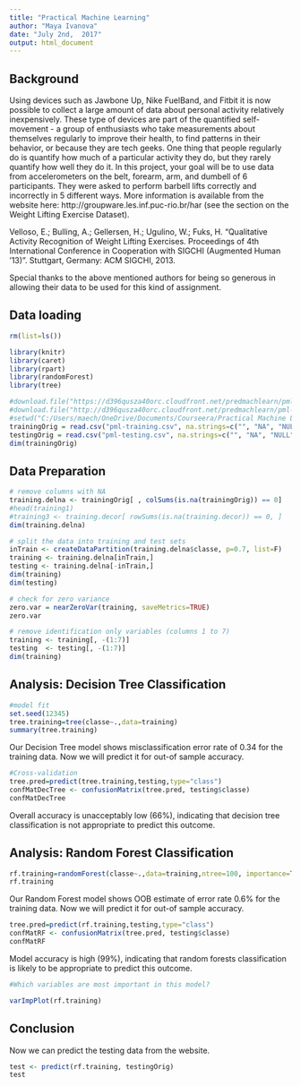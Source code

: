---
title: "Practical Machine Learning"
author: "Maya Ivanova"
date: "July 2nd,  2017"
output: html_document
---

## Background

Using devices such as Jawbone Up, Nike FuelBand, and Fitbit it is now possible to collect a large amount of data about personal activity relatively inexpensively. These type of devices are part of the quantified self-movement - a group of enthusiasts who take measurements about themselves regularly to improve their health, to find patterns in their behavior, or because they are tech geeks. One thing that people regularly do is quantify how much of a particular activity they do, but they rarely quantify how well they do it. In this project, your goal will be to use data from accelerometers on the belt, forearm, arm, and dumbell of 6 participants. They were asked to perform barbell lifts correctly and incorrectly in 5 different ways. More information is available from the website here: http://groupware.les.inf.puc-rio.br/har (see the section on the Weight Lifting Exercise Dataset).

Velloso, E.; Bulling, A.; Gellersen, H.; Ugulino, W.; Fuks, H. "Qualitative Activity Recognition of Weight Lifting Exercises. Proceedings of 4th International Conference in Cooperation with SIGCHI (Augmented Human '13)". Stuttgart, Germany: ACM SIGCHI, 2013.

Special thanks to the above mentioned authors for being so generous in allowing their data to be used for this kind of assignment.

## Data loading 

```{r, message=FALSE, warning=FALSE}
rm(list=ls()) 

library(knitr)
library(caret)
library(rpart)
library(randomForest)
library(tree)
```

```{r}
#download.file("https://d396qusza40orc.cloudfront.net/predmachlearn/pml-training.csv", destfile = "./pml-training.csv")
#download.file("http://d396qusza40orc.cloudfront.net/predmachlearn/pml-testing.csv", destfile = "./pml-testing.csv")
#setwd("C:/Users/maech/OneDrive/Documents/Courseera/Practical Machine Learning/Week 4/Assignment")
trainingOrig = read.csv("pml-training.csv", na.strings=c("", "NA", "NULL"))
testingOrig = read.csv("pml-testing.csv", na.strings=c("", "NA", "NULL"))
dim(trainingOrig)
```
## Data Preparation

```{r, echo=TRUE}
# remove columns with NA
training.delna <- trainingOrig[ , colSums(is.na(trainingOrig)) == 0]
#head(training1)
#training3 <- training.decor[ rowSums(is.na(training.decor)) == 0, ]
dim(training.delna)
```

```{r}
# split the data into training and test sets
inTrain <- createDataPartition(training.delna$classe, p=0.7, list=F)
training <- training.delna[inTrain,]
testing <- training.delna[-inTrain,]
dim(training)
dim(testing)
```

```{r}
# check for zero variance
zero.var = nearZeroVar(training, saveMetrics=TRUE)
zero.var
```

```{r}
# remove identification only variables (columns 1 to 7) 
training <- training[, -(1:7)]
testing  <- testing[, -(1:7)]
dim(training)
```

## Analysis: Decision Tree Classification

```{r}
#model fit
set.seed(12345)
tree.training=tree(classe~.,data=training)
summary(tree.training)
```
Our Decision Tree model shows misclassification error rate of  0.34 for the training data. Now we will predict it for out-of sample accuracy.
```{r}
#Cross-validation
tree.pred=predict(tree.training,testing,type="class")
confMatDecTree <- confusionMatrix(tree.pred, testing$classe)
confMatDecTree
```
Overall accuracy is unacceptably low (66%), indicating that decision tree classification is not appropriate to predict this outcome.

## Analysis: Random Forest Classification
```{r}
rf.training=randomForest(classe~.,data=training,ntree=100, importance=TRUE)
rf.training
```
Our Random Forest model shows OOB estimate of error rate 0.6% for the training data. Now we will predict it for out-of sample accuracy.

```{r}
tree.pred=predict(rf.training,testing,type="class")
confMatRF <- confusionMatrix(tree.pred, testing$classe)
confMatRF
```
Model accuracy is high (99%), indicating that random forests classification is likely to be appropriate to predict this outcome.
```{r}
#Which variables are most important in this model?

varImpPlot(rf.training)
```


## Conclusion
Now we can predict the testing data from the website.
```{r, include=FALSE}
test <- predict(rf.training, testingOrig)
test
```
